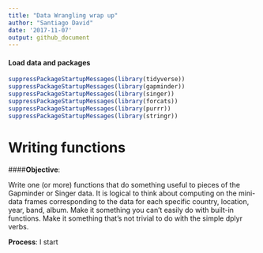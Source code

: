 ```yaml
---
title: "Data Wrangling wrap up"
author: "Santiago David"
date: '2017-11-07'
output: github_document
---
```


#### Load data and packages
```r
suppressPackageStartupMessages(library(tidyverse))
suppressPackageStartupMessages(library(gapminder))
suppressPackageStartupMessages(library(singer))
suppressPackageStartupMessages(library(forcats))
suppressPackageStartupMessages(library(purrr))
suppressPackageStartupMessages(library(stringr))
```

# Writing functions

####**Objective**: 

Write one (or more) functions that do something useful to pieces of the Gapminder or Singer data. It is logical to think about computing on the mini-data frames corresponding to the data for each specific country, location, year, band, album. Make it something you can’t easily do with built-in functions. Make it something that’s not trivial to do with the simple dplyr verbs.

**Process**: I start

